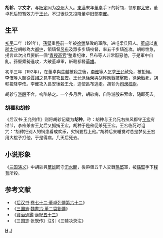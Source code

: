 '''胡軫'''{{BD|2世紀||190年代||catIdx=H}}，字'''文才'''，与[[楊定_(東漢)|杨定]]同为[[凉州|凉州]]大人。[[東漢|東漢]]末年[[董卓|董卓]]手下的将领，领东郡[[太守|太守]]，董卓死后短暂效力于[[王允|王允]]，不过很快又投降董卓旧部[[李傕|李傕]]。

==生平==
[[初平_(年号)|初平]]二年（191年），[[孫堅|孫堅]]重整前一年被[[徐荣_(东汉)|徐榮]]擊敗的軍隊，进屯梁县阳人。[[董卓|董卓]]以[[東郡|東郡]][[太守|太守]]胡軫為大[[都护|都护]]，領騎督[[呂布|呂布]]及眾多步騎校督，率五千步騎進攻。胡軫性急，揚言此次出兵要斬一個“[[青绶高官|青绶高官]]”整肅纪律，吕布等人非常厭惡他，于是軍中自亂。孫堅乘勢進攻，大破董卓軍，斬殺都督[[華雄|華雄]]。

初平三年（192年），在董卓與[[牛輔|牛輔]]被殺之後，[[李傕|李傕]]等人乞求[[王允|王允]]赦免，被拒絕。李傕等人聽從[[賈詡|賈詡]]之見率軍攻[[長安|長安]]。王允派徐榮與胡軫應戰被擊敗，徐榮戰死，胡軫投降李傕。李傕攻入長安後殺王允，迫使呂布逃走。胡轸为[[司隶校尉|司隶校尉]]。

胡轸与[[游殷|游殷]]不合，构陷杀之。一个多月后，胡轸病，自称游殷来索命，随即死去。

=== 胡種和胡軫 ===
《后汉书·王允列传》则将胡轸记载为'''胡种'''，称：胡种与王允兄右扶风郡守[[王宏_(東漢)|王宏]]有过节，李傕杀害王允后又抓捕王宏，胡种于是催促杀死王宏。王宏临死时诅咒：“胡种把别人的祸患看成欢乐，灾祸要找上他。”胡种后来睡觉时总是梦见王宏用大棍子打他，于是得病，几天后死去。

==小说形象==
《[[三国演义|三国演义]]》中胡轸與[[華雄|華雄]]同守[[汜水關|汜水關]]，後帶領五千人交戰[[孫堅|孫堅]]軍，被[[孫堅|孫堅]]手下[[程普|程普]]所殺。

==参考文献==
* 《[[后汉书|后汉书]]·[[s:後漢書/卷72|卷七十二·董卓列傳第六十二]]》
* 《[[三国志|三国志]]·[[s:三國志/卷06|魏書六·董二袁劉傳]]》
* 《[[資治通鑑|資治通鑑]]·[[s:資治通鑑/卷061|漢紀五十三]]》
* 《三国志·张既传》注引《三辅决录注》

{{漢朝人物小作品}}

[[Category:東漢太守|H]]
[[Category:胡姓|J]]